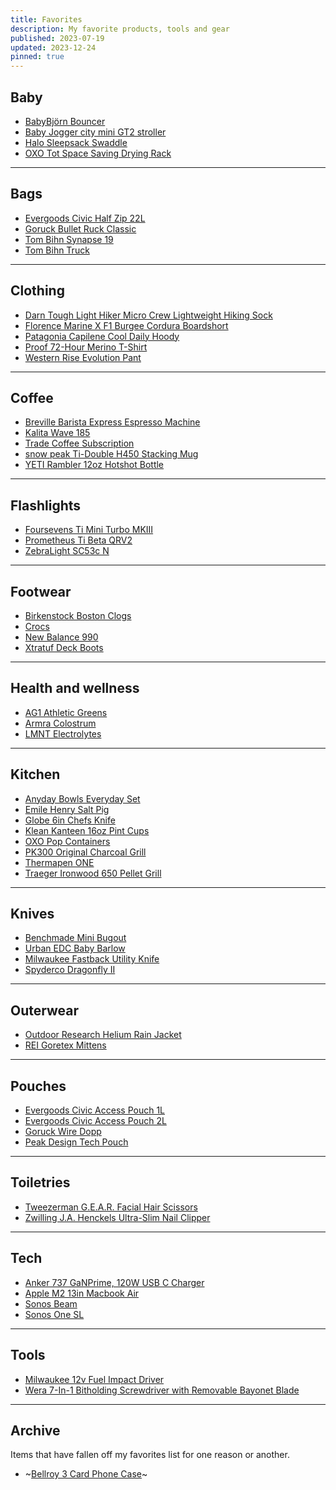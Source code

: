 ```yaml
---
title: Favorites
description: My favorite products, tools and gear
published: 2023-07-19
updated: 2023-12-24
pinned: true
---
```


## Baby

- [BabyBjörn Bouncer](https://www.babybjorn.com/products/baby-bouncers/)
- [Baby Jogger city mini GT2 stroller](https://www.babyjogger.com/strollers/shop-all-strollers/all-terrain/city-mini-gt2-stroller/SAP_2153358.html)
- [Halo Sleepsack Swaddle](https://www.halosleep.com/shop/sleepsack-swaddle)
- [OXO Tot Space Saving Drying Rack](https://www.oxo.com/space-saving-drying-rack.html)

---

## Bags

- [Evergoods Civic Half Zip 22L](https://evergoods.us/collections/civic-half-zip-series/products/civic-half-zip-22l)
- [Goruck Bullet Ruck Classic](https://www.goruck.com/products/bullet-ruck-15l)
- [Tom Bihn Synapse 19](https://www.tombihn.com/collections/best-sellers/products/synapse-19)
- [Tom Bihn Truck](https://www.tombihn.com/collections/tote-bags/products/the-truck)

---

## Clothing

- [Darn Tough Light Hiker Micro Crew Lightweight Hiking Sock](https://darntough.com/products/mens-merino-wool-light-hiker-micro-crew-lightweight-hiking-socks)
- [Florence Marine X F1 Burgee Cordura Boardshort](https://www.florencemarinex.com/collections/boardshorts/products/cordura-boardshort)
- [Patagonia Capilene Cool Daily Hoody](https://www.patagonia.com/product/mens-capilene-cool-daily-hoody/45310.html)
- [Proof 72-Hour Merino T-Shirt](https://huckberry.com/store/proof/category/p/78223-72-hour-tee-relaxed)
- [Western Rise Evolution Pant](https://westernrise.com/products/evolution-pant)

---

## Coffee

- [Breville Barista Express Espresso Machine](https://www.williams-sonoma.com/products/breville-barista-express-espresso-maker)
- [Kalita Wave 185](http://kalita.ae/products/waveseries/3658)
- [Trade Coffee Subscription](https://www.drinktrade.com/)
- [snow peak Ti-Double H450 Stacking Mug](https://www.snowpeak.com/products/ti-double-h450-stacking-mug-tw-122)
- [YETI Rambler 12oz Hotshot Bottle](https://www.yeti.com/drinkware/mugs/21071501171.html)

---

## Flashlights

- [Foursevens Ti Mini Turbo MKIII](https://darksucks.com/products/mini-turbo-mkiii-ti-two-tone)
- [Prometheus Ti Beta QRV2](https://darksucks.com/products/beta-qrv2-titanium)
- [ZebraLight SC53c N](https://www.zebralight.com/SC53c-N-Neutral-White-High-CRI-AA-Flashlight_p_249.html)

---

## Footwear

- [Birkenstock Boston Clogs](https://www.birkenstock.com/us/styles/boston/)
- [Crocs](https://www.crocs.com/p/classic-realtree-v2/12132.html)
- [New Balance 990](https://www.newbalance.com/990)
- [Xtratuf Deck Boots](https://www.xtratuf.com/deck-boots)

---

## Health and wellness

- [AG1 Athletic Greens](https://www.drinkags1.com/)
- [Armra Colostrum](https://tryarmra.com/)
- [LMNT Electrolytes](https://drinklmnt.com/)

---

## Kitchen

- [Anyday Bowls Everyday Set](https://cookanyday.com/products/the-everyday-set)
- [Emile Henry Salt Pig](https://www.emilehenryusa.com/products/salt-pig)
- [Globe 6in Chefs Knife](https://www.globalcutleryusa.com/classic-g58)
- [Klean Kanteen 16oz Pint Cups](https://www.kleankanteen.com/collections/cups-tumblers/products/stainless-steel-pint-cup-16oz-4-pack)
- [OXO Pop Containers](https://www.oxo.com/shop/kitchenware/pop-containers.html)
- [PK300 Original Charcoal Grill](https://www.pkgrills.com/the-all-new-original-pk300-grill-smoker-graphite/)
- [Thermapen ONE](https://www.thermoworks.com/thermapen-one)
- [Traeger Ironwood 650 Pellet Grill](https://www.traeger.com/pellet-grills/ironwood/650)

---

## Knives

- [Benchmade Mini Bugout](https://www.benchmade.com/535bk-2-bugout.html)
- [Urban EDC Baby Barlow](https://urbanedcsupply.com/products/urban-edc-baby-barlow-jade-black-g10)
- [Milwaukee Fastback Utility Knife](https://www.milwaukeetool.com/Products/Hand-Tools/Cutting/Knives-and-Blades/48-22-1500)
- [Spyderco Dragonfly II](https://www.spyderco.com/catalog/details/C28BK2/Dragonfly-trade-2-FRN-Black/610)

---

## Outerwear

- [Outdoor Research Helium Rain Jacket](https://www.outdoorresearch.com/products/mens-helium-rain-jacket-275386)
- [REI Goretex Mittens](https://www.rei.com/product/194829/rei-co-op-minimalist-gtx-mittens-20?color=BLACK)

---

## Pouches

- [Evergoods Civic Access Pouch 1L](https://evergoods.us/collections/crossover-gear-in-stock/products/civic-access-pouch-1l)
- [Evergoods Civic Access Pouch 2L](https://evergoods.us/collections/crossover-gear-in-stock/products/civic-access-pouch-2l)
- [Goruck Wire Dopp](https://www.goruck.com/products/wire-dopp)
- [Peak Design Tech Pouch](https://www.peakdesign.com/products/tech-pouch)

---

## Toiletries

- [Tweezerman G.E.A.R. Facial Hair Scissors](https://www.amazon.com/dp/B00I8H6FWY?psc=1&ref=ppx_yo2ov_dt_b_product_details)
- [Zwilling J.A. Henckels Ultra-Slim Nail Clipper](https://www.amazon.com/dp/B002A9JPKK?psc=1&ref=ppx_yo2ov_dt_b_product_details)

---

## Tech

- [Anker 737 GaNPrime, 120W USB C Charger](https://www.amazon.com/Anker-Charger-GaNPrime-Compact-Foldable/dp/B09W2N774C)
- [Apple M2 13in Macbook Air](https://www.apple.com/macbook-air-13-and-15-m2/)
- [Sonos Beam](https://www.sonos.com/en-us/shop/beam)
- [Sonos One SL](https://www.sonos.com)

---

## Tools

- [Milwaukee 12v Fuel Impact Driver](https://www.homedepot.com/p/Milwaukee-M12-FUEL-12-Volt-Lithium-Ion-Brushless-Cordless-1-4-in-Hex-Impact-Driver-Compact-Kit-W-2-0Ah-Battery-and-Bag-3453-21/320559163)
- [Wera 7-In-1 Bitholding Screwdriver with Removable Bayonet Blade](https://www.amazon.com/dp/B001554V0O)

---

## Archive

Items that have fallen off my favorites list for one reason or another.

- ~[Bellroy 3 Card Phone Case](https://bellroy.com/products/phone-case-3-card)~